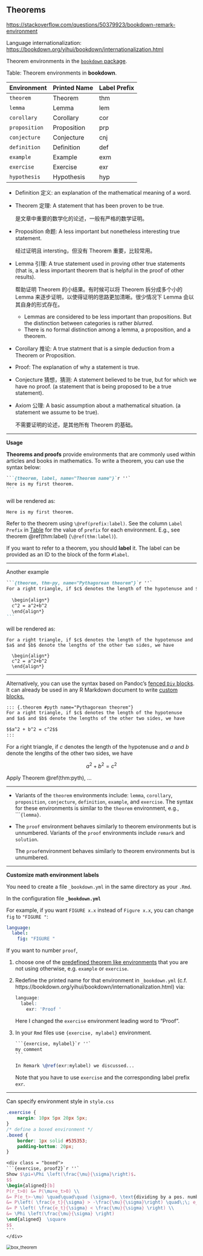 ## Theorems

<https://stackoverflow.com/questions/50379923/bookdown-remark-environment>

Language internationalization: <https://bookdown.org/yihui/bookdown/internationalization.html>



Theorem environments in the [`bookdown` package](https://bookdown.org/yihui/bookdown/markdown-extensions-by-bookdown.html#tab:theorem-envs).

<a id="thm-env-names">Table: Theorem environments in **bookdown**.</a>

| Environment   | Printed Name | Label Prefix |
| :------------- | :------------ | :------------ |
| `theorem`     | Theorem      | thm          |
| `lemma`       | Lemma        | lem          |
| `corollary`   | Corollary    | cor          |
| `proposition` | Proposition  | prp          |
| `conjecture`  | Conjecture   | cnj          |
| `definition`  | Definition   | def          |
| `example`     | Example      | exm          |
| `exercise`    | Exercise     | exr          |
| `hypothesis`  | Hypothesis   | hyp          |

- Definition 定义: an explanation of the mathematical meaning of a word.

- Theorem 定理: A statement that has been proven to be true.

  是文章中重要的数学化的论述，一般有严格的数学证明。

- Proposition 命题: A less important but nonetheless interesting true statement.

  经过证明且 intersting，但没有 Theorem 重要，比较常用。

- Lemma 引理: A true statement used in proving other true statements (that is, a less important theorem that is helpful in the proof of other results). 
  
  帮助证明 Theorem 的小结果。有时候可以将 Theorem 拆分成多个小的 Lemma 来逐步证明，以使得证明的思路更加清晰。很少情况下 Lemma 会以其自身的形式存在。
  
  - Lemmas are considered to be less important than propositions. But the distinction between categories is rather *blurred*. 
  - There is no formal distinction among a lemma, a proposition, and a theorem.
  
- Corollary 推论: A true statment that is a simple deduction from a Theorem or Proposition.

- Proof: The explanation of why a statement is true.

- Conjecture 猜想，猜测: A statement believed to be true, but for which we have no proof. (a statement that is being proposed to be a true statement).

- Axiom 公理: A basic assumption about a mathematical situation. (a statement we assume to be true).

  不需要证明的论述，是其他所有 Theorem 的基础。


--------------------------------------------------------------------------------

**Usage**

**Theorems and proofs** provide environments that are commonly used within articles and books in mathematics. To write a theorem, you can use the syntax below:

~~~markdown
```{theorem, label, name="Theorem name"}`r ''`
Here is my first theorem.
```
~~~

will be rendered as:

```theorem
Here is my first theorem.
```

Refer to the theorem using `\@ref(prefix:label)`. 
See the column `Label Prefix` in <a href="#thm-env-names">Table</a> for the value of `prefix` for each environment. 
E.g., see theorem \@ref(thm:label) (`\@ref(thm:label)`).

If you want to refer to a theorem, you should **label** it. The label can be provided as an ID to the block of the form `#label`.


--------------------------------------------------------------------------------

Another example

~~~markdown
```{theorem, thm-py, name="Pythagorean theorem"}`r ''`
For a right triangle, if $c$ denotes the length of the hypotenuse and $a$ and $b$ denote the lengths of the other two sides, we have
  
  \begin{align*}
  c^2 = a^2+b^2
  \end{align*}
```
~~~

will be rendered as:

```theorem
For a right triangle, if $c$ denotes the length of the hypotenuse and $a$ and $b$ denote the lengths of the other two sides, we have
  
  \begin{align*}
  c^2 = a^2+b^2
  \end{align*}
```

--------------------------------------------------------------------------------

Alternatively, you can use the syntax based on Pandoc’s [fenced `Div` blocks](https://pandoc.org/MANUAL.html#divs-and-spans). It can already be used in any R Markdown document to write [custom blocks.](https://bookdown.org/yihui/rmarkdown-cookbook/custom-blocks.html)

```markdown
::: {.theorem #pyth name="Pythagorean theorem"}
For a right triangle, if $c$ denotes the length of the hypotenuse
and $a$ and $b$ denote the lengths of the other two sides, we have

$$a^2 + b^2 = c^2$$
:::
```


::: {.theorem #pyth name="Pythagorean theorem"}
For a right triangle, if $c$ denotes the length of the hypotenuse
and $a$ and $b$ denote the lengths of the other two sides, we have

$$a^2 + b^2 = c^2$$
:::

Apply Theorem \@ref(thm:pyth), ...

--------------------------------------------------------------------------------

- Variants of the `theorem` environments include: `lemma`, `corollary`, `proposition`, `conjecture`, `definition`, `example`, and `exercise`. The syntax for these environments is similar to the `theorem` environment, e.g., ````{lemma}`.

- The `proof` environment behaves similarly to theorem environments but is unnumbered. Variants of the `proof` environments include `remark` and `solution`. 

  The `proof`environment behaves similarly to theorem environments but is unnumbered.

--------------------------------------------------------------------------------

**Customize math environment labels**

You need to create a file `_bookdown.yml` in the same directory as your `.Rmd`. 

In the configuration file **`_bookdown.yml`**

For example, if you want `FIGURE x.x` instead of `Figure x.x`, you can change `fig` to `"FIGURE "`:

```yaml
language:
  label:
    fig: "FIGURE "
```

If you want to number `proof`, 

1. choose one of the [predefined theorem like environments](https://bookdown.org/yihui/bookdown/markdown-extensions-by-bookdown.html#theorems) that you are not using otherwise, e.g. `example` or `exercise`.

2. Redefine the printed name for that environment in `_bookdown.yml` (c.f. https://bookdown.org/yihui/bookdown/internationalization.html) via:

   ```r
   language:
     label:
       exr: 'Proof '
   ```

   Here I changed the `exercise` environment leading word to "Proof ".

3. In your `Rmd` files use `{exercise, mylabel}` environment. 

   ~~~latex
   ```{exercise, mylabel}`r ''`
   my comment
   ```
   
   In Remark \@ref(exr:mylabel) we discussed...
   ~~~

   Note that you have to use `exercise` and the corresponding label prefix `exr`.

--------------------------------------------------------------------------------

Can specify environment style in `style.css`

```css
.exercise {
    margin: 10px 5px 20px 5px; 
}
/* define a boxed environment */
.boxed {
    border: 1px solid #535353;
    padding-bottom: 20px;
}
```



````latex
<div class = "boxed">
```{exercise, proof2}`r ''`
Show $\pi=\Phi \left(\frac{\mu}{\sigma}\right)$.
$$
\begin{aligned}[b]
P(r_t>0) &= P(\mu+e_t>0) \\
&= P(e_t>-\mu) \quad\quad\quad (\sigma>0, \text{dividing by a pos. number, inequality unchanged}) \\
&= P\left( \frac{e_t}{\sigma} > -\frac{\mu}{\sigma}\right) \quad\;\; e_t\sim N(0, \sigma^2), \text{ then } \frac{e_t}{\sigma}\sim N(0,1) \\
&= P \left( \frac{e_t}{\sigma} < \frac{\mu}{\sigma} \right) \\
&= \Phi \left(\frac{\mu}{\sigma} \right) 
\end{aligned}  \square
$$
```
</div>
````

<img src="https://drive.google.com/thumbnail?id=1bqVq_6WTId8Svf7hihPoqJ-ouZTSOIWL&sz=w1000" alt="box_theorem" style="display: block; margin-right: auto; margin-left: auto; zoom:80%;" />
